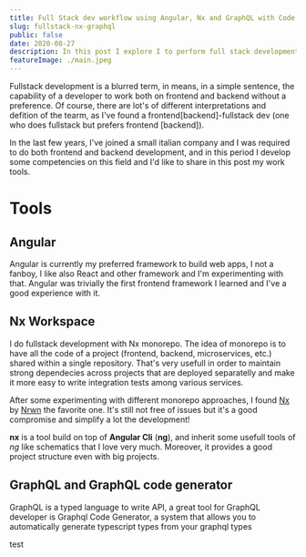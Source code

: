 ```yaml
---
title: Full Stack dev workflow using Angular, Nx and GraphQL with Code Generation
slug: fullstack-nx-graphql
public: false
date: 2020-08-27
description: In this post I explore I to perform full stack development in a monorepo environment like NX using Angular ang GraphQL
featureImage: ./main.jpeg
---
```


Fullstack development is a blurred term, in means, in a simple sentence, the capability of a developer to work
both on frontend and backend without a preference. Of course, there are lot's of different interpretations and defition
of the tearm, as I've found a frontend[backend]-fullstack dev (one who does fullstack but prefers frontend [backend]).

In the last few years, I've joined a small italian company and I was required to do both frontend and backend development,
and in this period I develop some competencies on this field and I'd like to share in this post my work tools.

# Tools

## Angular

Angular is currently my preferred framework to build web apps, I not a fanboy, I like also React and other framework and
I'm experimenting with that. Angular was trivially the first frontend framework I learned and I've a good experience with it.

## Nx Workspace

I do fullstack development with Nx monorepo. The idea of monorepo is to have all the code of a project (frontend, backend, microservices, etc.)
shared within a single repository. That's very usefull in order to maintain strong dependecies across projects
that are deployed separatelly and make it more easy to write integration tests among various services.

After some experimenting with different monorepo approaches, I found [Nx](https://nx.dev/) by [Nrwn](https://nrwl.io/)
the favorite one. It's still not free of issues but it's a good compromise and simplify a lot the development!

**nx** is a tool build on top of **Angular Cli** (**ng**), and inherit some usefull tools of _ng_ like schematics that I love very much.
Moreover, it provides a good project structure even with big projects.

## GraphQL and GraphQL code generator

GraphQL is a typed language to write API, a great tool for GraphQL developer is Graphql Code Generator, a system that
allows you to automatically generate typescript types from your graphql types

<div>
  <script
    id="asciicast-XYQZ2X4AyKF9ARJyeR3LoeVX8"
    src="https://asciinema.org/a/XYQZ2X4AyKF9ARJyeR3LoeVX8.js"
    async
  ></script>
</div>

test
